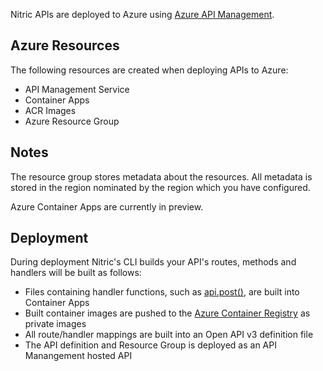 Nitric APIs are deployed to Azure using [Azure API Management](https://azure.microsoft.com/en-us/services/api-management/).

## Azure Resources

The following resources are created when deploying APIs to Azure:

- API Management Service
- Container Apps
- ACR Images
- Azure Resource Group

## Notes

The resource group stores metadata about the resources.
All metadata is stored in the region nominated by the region which you have configured.

Azure Container Apps are currently in preview.

## Deployment

During deployment Nitric's CLI builds your API's routes, methods and handlers will be built as follows:

- Files containing handler functions, such as [api.post()](/docs/reference/apis/api-get), are built into Container Apps
- Built container images are pushed to the [Azure Container Registry](https://azure.microsoft.com/en-us/services/container-registry/) as private images
- All route/handler mappings are built into an Open API v3 definition file
- The API definition and Resource Group is deployed as an API Manangement hosted API
